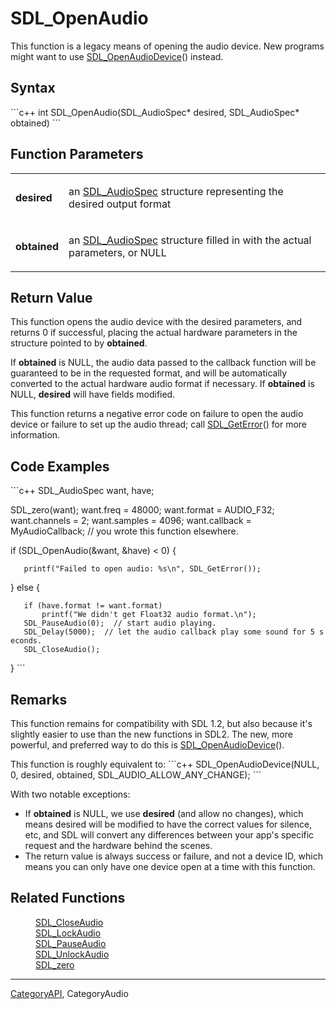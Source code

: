 <!-- pragma section-numbers off -->
<!-- pragma disable-camelcase -->
= SDL_OpenAudio =
This function is a legacy means of opening the audio device. New programs might want to use [[SDL_OpenAudioDevice]]() instead.


== Syntax ==
```c++
int SDL_OpenAudio(SDL_AudioSpec* desired, SDL_AudioSpec* obtained)
```

== Function Parameters ==
{|
|'''desired''' 
|an [[SDL_AudioSpec]] structure representing the desired output format
|-
|'''obtained''' 
|an [[SDL_AudioSpec]] structure filled in with the actual parameters, or NULL
|}

== Return Value ==

This function opens the audio device with the desired parameters, and returns 0 if successful, placing the actual hardware parameters in the structure pointed to by '''obtained'''.

If '''obtained''' is NULL, the audio data passed to the callback function will be guaranteed to be in the requested format, and will be automatically converted to the actual hardware audio format if necessary. If '''obtained''' is NULL, '''desired''' will have fields modified.

This function returns a negative error code on failure to open the audio device or failure to set up the audio thread; call [[SDL_GetError]]() for more information.

== Code Examples ==
```c++
SDL_AudioSpec want, have;

SDL_zero(want);
want.freq = 48000;
want.format = AUDIO_F32;
want.channels = 2;
want.samples = 4096;
want.callback = MyAudioCallback;  // you wrote this function elsewhere.

if (SDL_OpenAudio(&want, &have) < 0) {
    printf("Failed to open audio: %s\n", SDL_GetError());
} else {
    if (have.format != want.format)
        printf("We didn't get Float32 audio format.\n");
    SDL_PauseAudio(0);  // start audio playing.
    SDL_Delay(5000);  // let the audio callback play some sound for 5 seconds.
    SDL_CloseAudio();
}
```

== Remarks ==

This function remains for compatibility with SDL 1.2, but also because it's slightly easier to use than the new functions in SDL2. The new, more powerful, and preferred way to do this is [[SDL_OpenAudioDevice]]().

This function is roughly equivalent to:
```c++
SDL_OpenAudioDevice(NULL, 0, desired, obtained, SDL_AUDIO_ALLOW_ANY_CHANGE);
```

With two notable exceptions:
* If '''obtained''' is NULL, we use '''desired''' (and allow no changes), which means desired will be modified to have the correct values for silence, etc, and SDL will convert any differences between your app's specific request and the hardware behind the scenes.
* The return value is always success or failure, and not a device ID, which means you can only have one device open at a time with this function.

== Related Functions ==
: [[SDL_CloseAudio]]
: [[SDL_LockAudio]]
: [[SDL_PauseAudio]]
: [[SDL_UnlockAudio]]
: [[SDL_zero]]


----
[[CategoryAPI]], CategoryAudio
